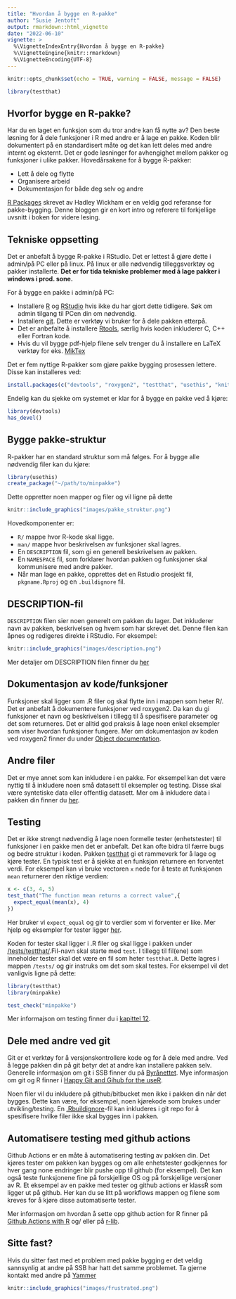 ```yaml
---
title: "Hvordan å bygge en R-pakke"
author: "Susie Jentoft"
output: rmarkdown::html_vignette
date: "2022-06-10"
vignette: >
  %\VignetteIndexEntry{Hvordan å bygge en R-pakke}
  %\VignetteEngine{knitr::rmarkdown}
  %\VignetteEncoding{UTF-8}
---
```



```r
knitr::opts_chunk$set(echo = TRUE, warning = FALSE, message = FALSE)

library(testthat)
```

## Hvorfor bygge en R-pakke?
Har du en laget en funksjon som du tror andre kan få nytte av? Den beste løsning for å dele funksjoner i R med andre er å lage en pakke. Koden blir dokumentert på en standardisert måte og det kan lett deles med andre internt og eksternt. Det er gode løsninger for avhengighet mellom pakker og funksjoner i ulike pakker. Hovedårsakene for å bygge R-pakker:

* Lett å dele og flytte
* Organisere arbeid
* Dokumentasjon for både deg selv og andre

[R Packages](https://r-pkgs.org/index.html) skrevet av Hadley Wickham er en veldig god referanse for pakke-bygging. Denne bloggen gir en kort intro og referere til forkjellige uvsnitt i boken for videre lesing.


## Tekniske oppsetting
Det er anbefalt å bygge R-pakke i RStudio. Det er lettest å gjøre dette i admin/på PC eller på linux. På linux er alle nødvendig tilleggsverktøy og pakker installerte. **Det er for tida tekniske problemer med å lage pakker i windows i prod. sone.**  

For å bygge en pakke i admin/på PC:

 - Installere [R](https://www.r-project.org/) og [RStudio](https://www.rstudio.com/products/rstudio/) hvis ikke du har gjort dette tidligere. Søk om admin tilgang til PCen din om nødvendig. 
 - Installere [git](https://git-scm.com/). Dette er verktøy vi bruker for å dele pakken etterpå. 
 - Det er anbefalte å installere [Rtools](https://cran.r-project.org/bin/windows/Rtools/rtools40.html), særlig hvis koden inkluderer C, C++ eller Fortran kode.
 - Hvis du vil bygge pdf-hjelp filene selv trenger du å installere en LaTeX verktøy for eks. [MikTex](https://miktex.org/download)

Det er fem nyttige R-pakker som gjøre pakke bygging prosessen lettere. Disse kan installeres ved:

```r
install.packages(c("devtools", "roxygen2", "testthat", "usethis", "knitr"))
```

Endelig kan du sjekke om systemet er klar for å bygge en pakke ved å kjøre:

```r
library(devtools)
has_devel()
```


## Bygge pakke-struktur
R-pakker har en standard struktur som må følges. For å bygge alle nødvendig filer kan du kjøre:

```r
library(usethis)
create_package("~/path/to/minpakke")
```

Dette  oppretter noen mapper og filer og vil ligne på dette

```r
knitr::include_graphics("images/pakke_struktur.png")
```

Hovedkomponenter er:

 - `R/`  mappe hvor R-kode skal ligge.
 - `man/`  mappe hvor beskrivelsen av funksjoner skal lagres.
 - En `DESCRIPTION` fil, som gi en generell beskrivelsen av pakken.
 - En `NAMESPACE` fil, som forklarer hvordan pakken og funksjoner skal kommunisere med andre pakker.
 - Når man lage en pakke, opprettes det en Rstudio prosjekt fil, `pkgname.Rproj` og en `.buildignore` fil.

## DESCRIPTION-fil
`DESCRIPTION` filen sier noen generelt om pakken du lager. Det inkluderer navn av pakken, beskrivelsen og hvem som har skrevet det. Denne filen kan åpnes og redigeres direkte i RStudio. For eksempel:

```r
knitr::include_graphics("images/description.png")
```

Mer detaljer om DESCRIPTION filen finner du [her](https://r-pkgs.org/description.html) 


## Dokumentasjon av kode/funksjoner
Funksjoner skal ligger som .R filer og skal flytte inn i mappen som heter R/. Det er anbefalt å dokumentere funksjoner ved roxygen2. Da kan du gi funksjoner et navn og beskrivelsen i tillegg til å spesifisere parameter og det som returneres. Det er alltid god praksis å lage noen enkel eksempler som viser hvordan funksjoner fungere. Mer om dokumentasjon av koden ved roxygen2 finner du under [Object documentation](https://r-pkgs.org/man.html).

## Andre filer
Det er mye annet som kan inkludere i en pakke. For eksempel kan det være nyttig til å inkludere noen små datasett til eksempler og testing. Disse skal være syntetiske data eller offentlig datasett. Mer om å inkludere data i pakken din finner du [her](https://r-pkgs.org/data.html).


## Testing
Det er ikke strengt nødvendig å lage noen formelle tester (enhetstester) til funksjoner i en pakke men det er anbefalt. Det kan ofte bidra til færre bugs og bedre struktur i koden. Pakken [testthat](https://testthat.r-lib.org) gi et rammeverk for å lage og kjøre tester. En typisk test er å sjekke at en funksjon returnere en forventet verdi. For eksempel kan vi bruke vectoren `x` nede for å teste at funksjonen `mean` returnerer den riktige verdien:

```r
x <- c(3, 4, 5)
test_that("The function mean returns a correct value",{
  expect_equal(mean(x), 4)
})
```

Her bruker vi `expect_equal` og gir to verdier som vi forventer er like. Mer hjelp og eksempler for tester ligger [her](https://r-pkgs.org/tests.html#expectations).

Koden for tester skal ligger i .R filer og skal ligge i pakken under [/tests/testthat/](https://r-pkgs.org/tests.html#test-organisation).Fil-navn skal starte med `test`. I tillegg til fil(ene) som inneholder tester skal det være en fil som heter `testthat.R`. Dette lagres i mappen `/tests/` og gir instruks om det som skal testes. For eksempel vil det vanligvis ligne på dette:


```r
library(testthat)
library(minpakke)

test_check("minpakke")
```

Mer informajson om testing finner du i [kapittel 12](https://r-pkgs.org/tests.html).


## Dele med andre ved git
Git er et verktøy for å versjonskontrollere kode og for å dele med andre. Ved å legge pakken din på git betyr det at andre kan installere pakken selv. Generelle informasjon om git i SSB finner du på [Byrånettet](https://ssbno.sharepoint.com/sites/Kompetanseogutvikling/SitePages/Git-i-SSB.aspx). Mye informasjon om git og R finner i [Happy Git and Gihub for the useR](https://happygitwithr.com/index.html).

Noen filer vil du inkludere på github/bitbucket men ikke i pakken din når det bygges. Dette kan være, for eksempel, noen kjørekode som brukes under utvikling/testing. En 
[.Rbuildignore](https://r-pkgs.org/package-structure-state.html?q=buildignore#rbuildignore)-fil kan inkluderes i git repo for å spesifisere hvilke filer ikke skal  bygges inn i pakken.


## Automatisere testing med github actions
Github Actions er en måte å automatisering testing av pakken din. Det kjøres tester om pakken kan bygges og om alle enhetstester godkjennes for hver gang none endringer blir pushe opp til github (for eksempel). Det kan også teste funksjonene fine på forskjellige OS og på forskjellige versjoner av R. Et eksempel av en pakke med tester og github actions er klassR som ligger ut på github. Her kan du se litt på workflows mappen og filene som kreves for å kjøre disse automatiserte tester. 

Mer informasjon om hvordan å sette opp github action for R finner på [Github Actions with R](https://orchid00.github.io/actions_sandbox/index.html#what-are-github-actions) og/ eller på [r-lib](https://github.com/r-lib/actions).


## Sitte fast?
Hvis du sitter fast med et problem med pakke bygging er det veldig sannsynlig at andre på SSB har hatt det samme problemet. Ta gjerne kontakt med andre på [Yammer](https://www.yammer.com/ssb.no/#/threads/inGroup?type=in_group&feedId=9481952) 

```r
knitr::include_graphics("images/frustrated.png")
```
